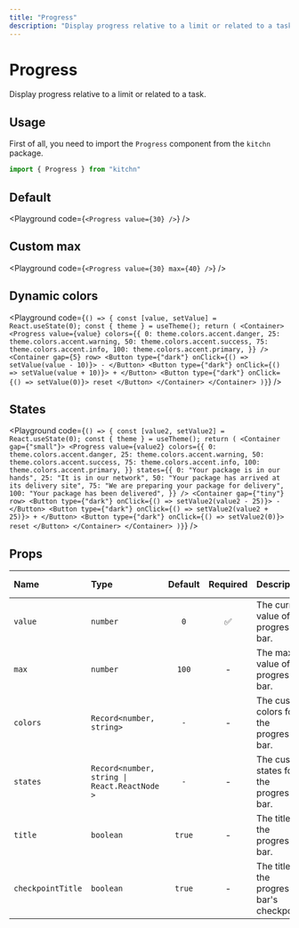 ```yaml
---
title: "Progress"
description: "Display progress relative to a limit or related to a task."
---
```



# Progress

Display progress relative to a limit or related to a task.

## Usage

First of all, you need to import the `Progress` component from the `kitchn` package.

```js
import { Progress } from "kitchn"
```

## Default

<Playground
  code={`
  <Progress value={30} />
`}
/>

## Custom max

<Playground
  code={`
  <Progress value={30} max={40} />
`}
/>

## Dynamic colors

<Playground
  code={`
() => {
const [value, setValue] = React.useState(0);
const { theme } = useTheme();
return (
<Container>
  <Progress
    value={value}
    colors={{
      0: theme.colors.accent.danger,
      25: theme.colors.accent.warning,
      50: theme.colors.accent.success,
      75: theme.colors.accent.info,
      100: theme.colors.accent.primary,
    }}
  />
  <Container gap={5} row>
    <Button type={"dark"} onClick={() => setValue(value - 10)}>
      -
    </Button>
    <Button type={"dark"} onClick={() => setValue(value + 10)}>
      +
    </Button>
    <Button type={"dark"} onClick={() => setValue(0)}>
      reset
    </Button>
  </Container>
</Container>
)}
`}
/>

## States

<Playground
  code={`
() => {
const [value2, setValue2] = React.useState(0);
const { theme } = useTheme();
return (
<Container gap={"small"}>
  <Progress
    value={value2}
    colors={{
      0: theme.colors.accent.danger,
      25: theme.colors.accent.warning,
      50: theme.colors.accent.success,
      75: theme.colors.accent.info,
      100: theme.colors.accent.primary,
    }}
    states={{
      0: "Your package is in our hands",
      25: "It is in our network",
      50: "Your package has arrived at its delivery site",
      75: "We are preparing your package for delivery",
      100: "Your package has been delivered",
    }}
  />
  <Container gap={"tiny"} row>
    <Button type={"dark"} onClick={() => setValue2(value2 - 25)}>
      -
    </Button>
    <Button type={"dark"} onClick={() => setValue2(value2 + 25)}>
      +
    </Button>
    <Button type={"dark"} onClick={() => setValue2(0)}>
      reset
    </Button>
  </Container>
</Container>
)}
`}
/>

## Props

| Name | Type | Default | Required | Description | Accepted values |
| :--- | :--- | :-----: | :------: | :---------- | :-------------- |
| `value` | `number` | `0` | ✅ | The current value of the progress bar. | - |
| `max` | `number` | `100` | - | The max value of the progress bar. | - |
| `colors` | `Record<number, string>` | `-` | - | The custom colors for the progress bar. | - |
| `states` | `Record<number, string \| React.ReactNode >` | `-` | - | The custom states for the progress bar. | - |
| `title` | `boolean` | `true` | - | The title of the progress bar. | - |
| `checkpointTitle` | `boolean` | `true` | - | The title of the progress bar's checkpoint. | - |